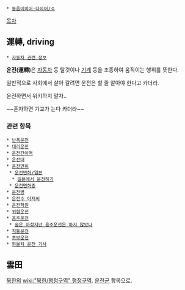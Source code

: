  * [[동음이의어·다의어/ㅇ]]

[[목차]]
== 運轉, driving ==
 * [[자동차 관련 정보]]

'''운전(運轉)'''은 [[자동차]] 등 탈것이나 [[기계]] 등을 조종하여 움직이는 행위를 뜻한다.

일반적으로 사회에서 살아 갈려면 운전은 할 줄 알아야 한다고 카더라. 

운전하면서 위키하지 말자..

~~혼자하면 기교가 는다 카더라~~
=== 관련 항목 ===
 * [[난폭운전]]
 * [[대리운전]]
 * [[운전간이역]]
 * [[운전대]]
 * [[운전면허]]
  * [[운전면허/일본]]
   * [[일본에서 운전하기]]
  * [[운전면허증]]
 * [[운전병]]
 * [[운전수 아저씨]]
 * [[운전학원]]
 * [[위협운전]]
 * [[음주운전]]
  * [[술은 마셨지만 음주운전은 하지 않았다]]
 * [[직통운전]]
 * [[초보운전]]
 * [[화물차 운전 기사]]

== 雲田 ==
[[북한]]의 [[wiki:"북한/행정구역" 행정구역]]. [[운전군]] 항목으로.
